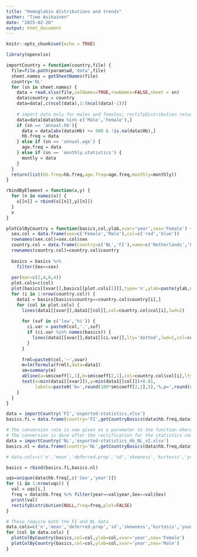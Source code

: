 ```yaml
---
title: "Hemoglobin distributions and trends"
author: "Timo Asikainen"
date: "2025-02-20" 
output: html_document
---
```


```r
knitr::opts_chunk$set(echo = TRUE)
```

```r
library(openxlsx)
```

```r
importCountry = function(country,file) {
  file=file.path(param$wd,'data',file)
  sheet.names = getSheetNames(file)
  country='NL'
  for (sn in sheet.names) {
    data = read.xlsx(file,colNames=TRUE,rowNames=FALSE,sheet = sn)
    data$country = country
    data=data[,c(ncol(data),1:(ncol(data)-1))]
    
    # import data only for males and females; rectifyDistribution returns invalid data if used with empty sex
    data=data[data$Sex %in% c('Male','Female'),]
    if (sn == 'annual.hb'){
      data = data[abs(data$Hb) <= 900 & !is.na(data$Hb),]
      hb.freq = data
    } else if (sn == 'annual.age') {
      age.freq = data
    } else if (sn == 'monthly.statistics') {
      montly = data
    }
  }
  return(list(hb.freq=hb.freq,age.freq=age.freq,monthly=monthly))
}

rbindByElement = function(x,y) {
  for (n in names(x)) {
    x[[n]] = rbind(x[[n]],y[[n]])
  }
  x
}

plotColByCountry = function(basics,col,ylab,xvar='year',sex='Female') {
  sex.col = data.frame(sex=c('Female','Male'),col=c('red','blue'))
  rownames(sex.col)=sex.col$sex
  country.col = data.frame(country=c('NL','FI'),name=c('Netherlands','Finland'),col=c('orange','blue'))
  rownames(country.col)=country.col$country
  
  basics = basics %>%
    filter(Sex==sex)
  
  par(mar=c(2,4,0,4))
  plot.cols=c(col)
  plot(basics[[xvar]],basics[[plot.cols[1]]],type='n',ylab=paste(ylab,sex))
  for (i in 1:nrow(country.col)) {
    data1 = basics[basics$country==country.col$country[i],]
    for (col in plot.cols) {
      lines(data1[[xvar]],data1[[col]],col=country.col$col[i],lwd=2)
      
      for (suf in c('low','hi')) {
        ci.var = paste0(col,'.',suf)
        if (ci.var %in% names(basics)) {
          lines(data1[[xvar]],data1[[ci.var]],lty='dotted',lwd=1,col=country.col$col[i])
        }
      }
      
      frml=paste0(col,'~',xvar)
      m=lm(formula(frml),data=data1)
      sm=summary(m)
      abline(a=sm$coeff[1,1],b=sm$coeff[2,1],col=country.col$col[i],lty='dashed',lwd=2)
      text(x=min(data1[[xvar]]),y=min(data1[[col]])+0.01,
           labels=paste0('b=',round(100*sm$coeff[2,1],5),'%,p=',round(sm$coeff[2,4],3)),adj=c(0))
    }
  }
}
```


```r
data = importCountry('FI','exported-statistics.xlsx')
basics.fi = data.frame(country='FI',getCountryBasics(data$hb.freq,data$age.freq))

# The conversion rate is now given as a parameter to the function where the statistics are computed
# The conversion is done after the rectification for the statistics computed
data = importCountry('NL','exported-statistics_Hb_NL_v2.xlsx')
basics.nl = data.frame(country='NL',getCountryBasics(data$hb.freq,data$age.freq,cf = 10 / 0.6206))

# data.cols=c('n','mean','deferred.prop','sd','skewness','kurtosis','young','age','mean.rectified','sd','deferred.prop.rectified')

basics = rbind(basics.fi,basics.nl)
```

```r
uqs=unique(data$hb.freq[,c('Sex','year')])
for (i in 1:nrow(uqs)) {
  val = uqs[i,]
  freq = data$hb.freq %>% filter(year==val$year,Sex==val$Sex)
  print(val)
  rectifyDistribution(NULL,freq=freq,plot=FALSE)
}
```

```r
# These require both the FI and NL data
data.cols=c('n','mean','deferred.prop','sd','skewness','kurtosis','young','age','mean.rectified','deferred.prop.rectified')
for (col in data.cols) {
  plotColByCountry(basics,col=col,ylab=col,xvar='year',sex='Female')
  plotColByCountry(basics,col=col,ylab=col,xvar='year',sex='Male')
}

```